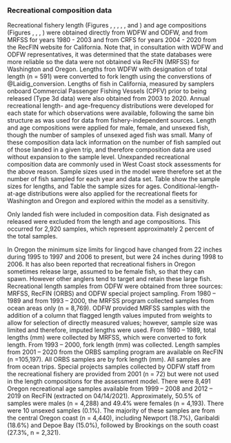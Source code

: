 
<!--- RECREATIONAL COMP INFORMATION STARTS HERE -->

### Recreational composition data

Recreational fishery length (Figures \ref{fig:wa-lencomp-sexed}, \ref{fig:wa-lencomp-unsexed}, \ref{fig:or-lencomp-sexed}, \ref{fig:or-lencomp-unsexed}, \ref{fig:ca-lencomp-sexed}, and \ref{fig:ca-lencomp-unsexed}) and age compositions (Figures \ref{fig:wa-agecomp-sexed}, \ref{fig:wa-agecomp-unsexed}, \ref{fig:or-agecomp-sexed}, \ref{fig:or-agecomp-unsexed}) were obtained directly from WDFW and ODFW, and from MRFSS for years 1980 - 2003 and from CRFS for years 2004 - 2020 from the RecFIN website for California. Note that, in consultation with WDFW and ODFW representatives, it was determined that the state databases were more reliable so the data were not obtained via RecFIN (MRFSS) for Washington and Oregon. Lengths fron WDFW with designation of total length (n = 591) were converted to fork length using the converstions of @Laidig_conversion. Lengths of fish in California, measured by samplers onboard Commercial Passenger Fishing Vessels (CPFV) prior to being released (Type 3d data) were also obtained from 2003 to 2020. Annual recreational length- and age-frequency distributions were developed for each state for which observations were available, following the same bin structure as was used for data from fishery-independent sources. Length and age compositions were applied for male, female, and unsexed fish, though the number of samples of unsexed aged fish was small. Many of these composition data lack information on the number of fish sampled out of those landed in a given trip, and therefore composition data are used without expansion to the sample level. Unexpanded recreational composition data are commonly used in West Coast stock assessments for the above reason. Sample sizes used in the model were therefore set at the number of fish sampled for each year and data set. Table \ref{tab:sample-size-length} show the sample sizes for lengths, and Table \ref{tab:sample-size-age} the sample sizes for ages. Conditional-length-at-age distributions were also applied for the recreational fleets for Washington and Oregon and explored within the model as a sensitivity.  

Only landed fish were included in composition data. Fish designated as released were excluded from the length and age compositions. This occurred for 2,920 samples, which represent approximately 2 percent of the total samples.  

In Oregon the minimum size limits for lingcod have changed from 22 inches during 1995 to 1997 and 2006 to present, but were 24 inches during 1998 to 2006. It has also been reported that recreational fishers in Oregon sometimes release large, assumed to be female fish, so that they can spawn. However other anglers tend to target and retain these large fish. Recreational length samples from ODFW were obtained from three sources: MRFSS, RecFIN (ORBS) and ODFW special project sampling. From 1980 – 1989 and from 1993 – 2000, the MRFSS program collected samples from ocean areas only (n = 8,769). ODFW provided MRFSS samples with the addition of a column that flagged length values imputed from weights to allow for selection of directly measured values; however, sample size was limited and therefore, imputed lengths were used. From 1980 – 1989, total lengths (mm) were collected by MRFSS, which were converted to fork length. From 1993 – 2000, fork length (mm) was collected. Length samples from 2001 – 2020 from the ORBS sampling program are available on RecFIN (n =105,197). All ORBS samples are by fork length (mm). All samples are from ocean trips. Special projects samples collected by ODFW staff from the recreational fishery are provided from 2001 (n = 72) but were not used in the length compositions for the assessment model. There were 8,491 Oregon recreational age samples available from 1999 – 2008 and 2012 – 2019 on RecFIN (extracted on 04/14/2021). Approximately, 50.5% of samples were males (n = 4,288) and 49.4% were females (n = 4,193).  There were 10 unsexed samples (0.1%). The majority of these samples are from the central Oregon coast (n = 4,440), including Newport (18.7%), Garibaldi (18.6%) and Depoe Bay (15.0%), followed by Brookings on the south coast (27.3%, n = 2,321).




